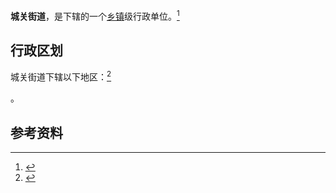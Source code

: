 {{中国乡级行政区|61/10/02/001/000}}

'''城关街道'''，是{{PRC admin/fullname|61/10/02/001/000|3}}下辖的一个[[乡镇|乡镇]]级行政单位。<ref>{{PRC admin/ref sgc|{{PRC admin/parent|61/10/02/001/000}}}}</ref>

== 行政区划 ==

城关街道下辖以下地区：<ref>{{PRC admin/ref sgc|61/10/02/001/000}}</ref>

{{PRC admin/children|61/10/02/001/000}}。

== 参考资料 ==

{{reflist}}

{{行政区划小作品}}
{{PRC admin/navcat|61/10/02/001/000}}